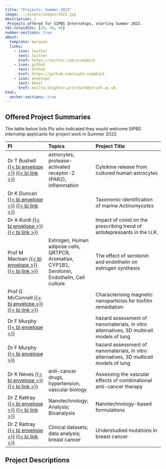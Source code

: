 ```yaml
---
title: "Projects: Summer 2023"
image: ../assets/images/2023.jpg
description: |
 Projects offered for SIPBS Internships, starting Summer 2023.
tbl-colwidths: [20, 40, 40]
number-sections: true
about:
  template: marquee
  links:
    - icon: twitter
      text: Twitter
      href: https://twitter.com/scompbiol
    - icon: github
      text: Github
      href: https://github.com/sipbs-compbiol
    - icon: envelope
      text: Email
      href: mailto:leighton.pritchard@strath.ac.uk
html:
  anchor-sections: true
---
```


## Offered Project Summaries

The table below lists PIs who indicated they would welcome SIPBS internship applicants for project work in Summer 2022.

| PI                                                                                                                                           | Topics                                                                                        | Project Title                                                                          |
|:------------------|:---------------------|:-------------------------------|
| Dr T Bushell [{{< bi envelope >}}](mailto:trevor.bushell@strath.ac.uk) [{{< bi link >}}](https://www.strath.ac.uk/staff/bushelltrevordr/)    | astrocytes, protease-activated receptor-2 (PAR2), inflammation                                | Cytokine release from cultured human astrocytes                                        |
| Dr K Duncan [{{< bi envelope >}}](mailto:katherine.duncan@strath.ac.uk) [{{< bi link >}}](https://www.strath.ac.uk/staff/duncankatherinedr/) |                                                                                               | Taxonomic identification of marine *Actinomycetes*                                     |
| Dr A Kurdi [{{< bi envelope >}}](amanj.baker@strath.ac.uk) [{{< bi link >}}](https://pureportal.strath.ac.uk/en/persons/amanj-kurdi)         |                                                                                               | Impact of covid on the prescribing trend of antidepressants in the U.K.                |
| Prof M Maclean [{{< bi envelope >}}](mandy.maclean@strath.ac.uk) [{{< bi link >}}](https://www.strath.ac.uk/staff/macleanmandyprofessor/)    | Estrogen, Human adipose cells, QRTPCR, Aromatise, CYP1B1, Serotonin, Endothelin, Cell culture | The effect of serotonin and endothelin on estrogen synthesis                           |
| Prof G McConnell [{{< bi envelope >}}](g.mcconnell@strath.ac.uk) [{{< bi link >}}](https://www.strath.ac.uk/staff/mcconnellgailprof/)        |                                                                                               | Characterising magnetic nanoparticles for biofilm remediation                          |
| Dr F Murphy [{{< bi envelope >}}](f.murphy@strath.ac.uk)                                                                                     |                                                                                               | hazard assessment of nanomaterials, in vitro alternatives, 3D multicell models of lung |
| Dr F Murphy [{{< bi envelope >}}](f.murphy@strath.ac.uk)                                                                                     |                                                                                               | hazard assessment of nanomaterials, in vitro alternatives, 3D multicell models of lung |
| Dr K Neves [{{< bi envelope >}}](karla.neves@strath.ac.uk) [{{< bi link >}}](https://pureportal.strath.ac.uk/en/persons/karla-neves)         | anti-cancer drugs, hypertension, vascular biology                                             | Assessing the vascular effects of combinational anti-cancer therapy                    |
| Dr Z Rattray [{{< bi envelope >}}](zahra.rattray@strath.ac.uk) [{{< bi link >}}](https://www.strath.ac.uk/staff/rattrayzahradr/)             | Nanotechnology; Analysis; Bioanalysis                                                         | Nanotechnology-based formulations                                                      |
| Dr Z Rattray [{{< bi envelope >}}](zahra.rattray@strath.ac.uk) [{{< bi link >}}](https://www.strath.ac.uk/staff/rattrayzahradr/)             | Clinical datasets; data analysis; breast cancer                                               | Understudied mutations in breast cancer                                                |

## Project Descriptions
